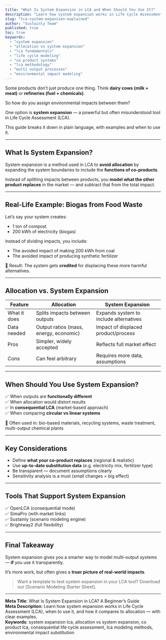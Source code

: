 ```yaml
---
title: "What Is System Expansion in LCA and When Should You Use It?"
description: "Learn how system expansion works in Life Cycle Assessment (LCA), how it compares to allocation, and when to use it — with real-world examples."
slug: "lca-system-expansion-explained"
author: "Sustainly Team"
published: true
toc: true
keywords:
  - "system expansion"
  - "allocation vs system expansion"
  - "lca fundamentals"
  - "life cycle modeling"
  - "co product systems"
  - "lca methodology"
  - "multi output processes"
  - "environmental impact modeling"
---
```


Some products don’t just produce one thing. Think **dairy cows (milk + meat)** or **refineries (fuel + chemicals)**.

So how do you assign environmental impacts between them?

One option is **system expansion** — a powerful but often misunderstood tool in Life Cycle Assessment (LCA).

This guide breaks it down in plain language, with examples and when to use it.

---

## What Is System Expansion?

System expansion is a method used in LCA to **avoid allocation** by expanding the system boundaries to include the **functions of co-products**.

Instead of splitting impacts between products, you **model what the other product replaces** in the market — and subtract that from the total impact.

---

## Real-Life Example: Biogas from Food Waste

Let’s say your system creates:

- 1 ton of compost  
- 200 kWh of electricity (biogas)

Instead of dividing impacts, you include:

- The avoided impact of making 200 kWh from coal  
- The avoided impact of producing synthetic fertilizer

📌 Result: The system gets **credited** for displacing these more harmful alternatives.

---

## Allocation vs. System Expansion

| Feature | Allocation | System Expansion |
|--------|------------|------------------|
| What it does | Splits impacts between outputs | Expands system to include alternatives |
| Data needed | Output ratios (mass, energy, economic) | Impact of displaced product/process |
| Pros | Simpler, widely accepted | Reflects full market effect |
| Cons | Can feel arbitrary | Requires more data, assumptions |

---

## When Should You Use System Expansion?

✅ When outputs are **functionally different**  
✅ When allocation would distort results  
✅ In **consequential LCA** (market-based approach)  
✅ When comparing **circular vs linear systems**

📌 Often used in: bio-based materials, recycling systems, waste treatment, multi-output chemical plants

---

## Key Considerations

- Define **what your co-product replaces** (regional & realistic)  
- Use **up-to-date substitution data** (e.g. electricity mix, fertilizer type)  
- Be transparent — document assumptions clearly  
- Sensitivity analysis is a must (small changes = big effect)

---

## Tools That Support System Expansion

✅ OpenLCA (consequential mode)  
✅ SimaPro (with market links)  
✅ Sustainly (scenario modeling engine)  
✅ Brightway2 (full flexibility)

---

## Final Takeaway

System expansion gives you a smarter way to model multi-output systems — **if** you use it transparently.

It’s more work, but often gives a **truer picture of real-world impacts**.

> Want a template to test system expansion in your LCA tool? Download our [Scenario Modeling Starter Sheet].

---

**Meta Title**: What Is System Expansion in LCA? A Beginner’s Guide  
**Meta Description**: Learn how system expansion works in Life Cycle Assessment (LCA), when to use it, and how it compares to allocation — with clear examples.  
**Keywords**: system expansion lca, allocation vs system expansion, co product lca, consequential life cycle assessment, lca modeling methods, environmental impact substitution

